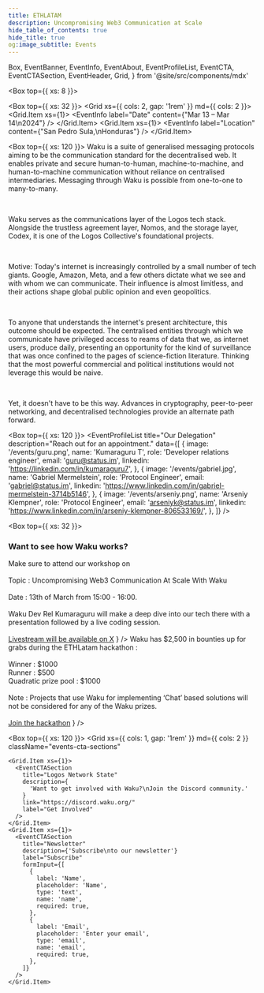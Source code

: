 ```yaml
---
title: ETHLATAM
description: Uncompromising Web3 Communication at Scale
hide_table_of_contents: true
hide_title: true
og:image_subtitle: Events
---
```


  Box,
  EventBanner,
  EventInfo,
  EventAbout,
  EventProfileList,
  EventCTA,
  EventCTASection,
  EventHeader,
  Grid,
} from '@site/src/components/mdx'

<head>
  <body className="events" />
</head>

<Box top={{ xs: 8 }}>
  <EventBanner src="/events/eth-latam.png" />
  <EventHeader 
    title="Hack with Waku at ETHLATAM"
    description="We are a family of robust, censorship-resistant communication protocols designed to enable privacy-focused messaging for web3 apps."
  />

  <Box top={{ xs: 32 }}>
  <Grid xs={{ cols: 2, gap: '1rem' }} md={{ cols: 2 }}>
    <Grid.Item xs={1}>
      <EventInfo 
        label="Date"
        content={"Mar 13 – Mar 14\n2024"}
      /> 
      </Grid.Item>
      <Grid.Item xs={1}>
        <EventInfo 
          label="Location"
          content={"San Pedro Sula,\nHonduras"}
        /> 
      </Grid.Item>
    </Grid>
  </Box>
</Box>

<Box top={{ xs: 120 }}>
  <EventAbout>
Waku is a suite of generalised messaging protocols aiming to be the communication standard for the decentralised web. It enables private and secure human-to-human, machine-to-machine, and human-to-machine communication without reliance on centralised intermediaries. Messaging through Waku is possible from one-to-one to many-to-many.

<br />

Waku serves as the communications layer of the Logos tech stack. Alongside the trustless agreement layer, Nomos, and the storage layer, Codex, it is one of the Logos Collective's foundational projects.

<br />

Motive:
Today's internet is increasingly controlled by a small number of tech giants. Google, Amazon, Meta, and a few others dictate what we see and with whom we can communicate. Their influence is almost limitless, and their actions shape global public opinion and even geopolitics.

<br />

To anyone that understands the internet's present architecture, this outcome should be expected. The centralised entities through which we communicate have privileged access to reams of data that we, as internet users, produce daily, presenting an opportunity for the kind of surveillance that was once confined to the pages of science-fiction literature. Thinking that the most powerful commercial and political institutions would not leverage this would be naive.

<br />

Yet, it doesn't have to be this way. Advances in cryptography, peer-to-peer networking, and decentralised technologies provide an alternate path forward.

  </EventAbout>
</Box>

<Box top={{ xs: 120 }}>
  <EventProfileList
    title="Our Delegation"
    description="Reach out for an appointment."
    data={[
      {
        image: '/events/guru.png',
        name: 'Kumaraguru T',
        role: 'Developer relations engineer',
        email: 'guru@status.im',
        linkedin: 'https://linkedin.com/in/kumaraguru7',
      },
      {
        image: '/events/gabriel.jpg',
        name: 'Gabriel Mermelstein',
        role: 'Protocol Engineer',
        email: 'gabriel@status.im',
        linkedin: 'https://www.linkedin.com/in/gabriel-mermelstein-3714b5146',
      },
      {
        image: '/events/arseniy.png',
        name: 'Arseniy Klempner',
        role: 'Protocol Engineer',
        email: 'arseniyk@status.im',
        linkedin: 'https://www.linkedin.com/in/arseniy-klempner-806533169/',
      },
    ]}
  />
</Box>

<Box top={{ xs: 32 }}>
  <h3>Want to see how Waku works?</h3>
  <Box top={{ xs: 16 }}>
    <Grid xs={{ cols: 2, gap: '1rem' }} md={{ cols: 2 }}>
      <Grid.Item xs={1}>
        <EventInfo 
          label="Workshop"
          content={
            <>
              Make sure to attend our workshop on 
              <br/><br/>
              Topic : Uncompromising Web3 Communication At Scale With Waku
              <br/><br/>
              Date : 13th of March from 15:00 - 16:00.
              <br/><br/>
              Waku Dev Rel Kumaraguru will make a deep dive into our tech there with a presentation followed by a live coding session.
              <br/><br/>
              <a href="https://x.com/waku_org" target="_blank">Livestream will be available on X</a>
            </>
          }
        /> 
        </Grid.Item>
        <Grid.Item xs={1}>
          <EventInfo 
            label="Hackathon"
            content={
            <>
              Waku has $2,500 in bounties up for grabs during the ETHLatam hackathon :
              <br/><br/>
              Winner : $1000
              <br/>
              Runner : $500
              <br/>
              Quadratic prize pool : $1000
              <br/>
              <br/>
              Note : Projects that use Waku for implementing ‘Chat’ based solutions will not be considered for any of the Waku prizes.
              <br/><br/>
              <a href="https://taikai.network/ethlatam/hackathons/honduras" target="_blank">Join the hackathon</a>
            </>
          }
          /> 
        </Grid.Item>
      </Grid>
  </Box>
</Box>

<Box top={{ xs: 120 }}>
  <Grid
    xs={{ cols: 1, gap: '1rem' }}
    md={{ cols: 2 }}
    className="events-cta-sections"
  >
    <Grid.Item xs={1}>
      <EventCTASection
        title="Logos Network State"
        description={
          'Want to get involved with Waku?\nJoin the Discord community.'
        }
        link="https://discord.waku.org/"
        label="Get Involved"
      />
    </Grid.Item>
    <Grid.Item xs={1}>
      <EventCTASection
        title="Newsletter"
        description={'Subscribe\nto our newsletter'}
        label="Subscribe"
        formInput={[
          {
            label: 'Name',
            placeholder: 'Name',
            type: 'text',
            name: 'name',
            required: true,
          },
          {
            label: 'Email',
            placeholder: 'Enter your email',
            type: 'email',
            name: 'email',
            required: true,
          },
        ]}
      />
    </Grid.Item>
  </Grid>
</Box>
